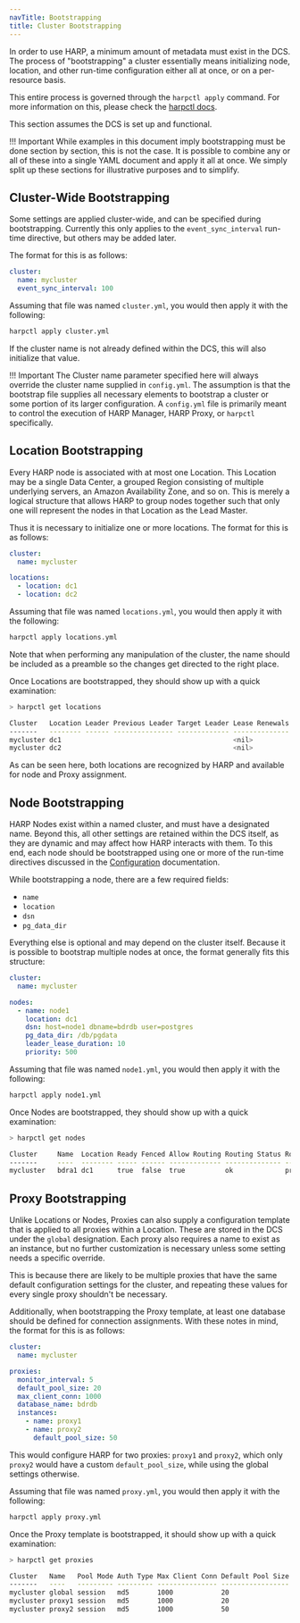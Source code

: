 ```yaml
---
navTitle: Bootstrapping
title: Cluster Bootstrapping
---
```


In order to use HARP, a minimum amount of metadata must exist in the DCS. The 
process of "bootstrapping" a cluster essentially means initializing node, 
location, and other run-time configuration either all at once, or on a 
per-resource basis.

This entire process is governed through the `harpctl apply` command. For more
information on this, please check the [harpctl docs](08_harpctl).

This section assumes the DCS is set up and functional.

!!! Important
    While examples in this document imply bootstrapping must be done section
    by section, this is not the case. It is possible to combine any or all of
    these into a single YAML document and apply it all at once. We simply split
    up these sections for illustrative purposes and to simplify.

## Cluster-Wide Bootstrapping

Some settings are applied cluster-wide, and can be specified during 
bootstrapping. Currently this only applies to the `event_sync_interval` 
run-time directive, but others may be added later.

The format for this is as follows:

```yaml
cluster: 
  name: mycluster
  event_sync_interval: 100
```

Assuming that file was named `cluster.yml`, you would then apply it with the
following:

```bash
harpctl apply cluster.yml
```

If the cluster name is not already defined within the DCS, this will also
initialize that value.

!!! Important
    The Cluster name parameter specified here will always override the cluster
    name supplied in `config.yml`. The assumption is that the bootstrap file
    supplies all necessary elements to bootstrap a cluster or some portion of
    its larger configuration. A `config.yml` file is primarily meant to control
    the execution of HARP Manager, HARP Proxy, or `harpctl` specifically.

## Location Bootstrapping

Every HARP node is associated with at most one Location. This Location may be
a single Data Center, a grouped Region consisting of multiple underlying
servers, an Amazon Availability Zone, and so on. This is merely a logical
structure that allows HARP to group nodes together such that only one will
represent the nodes in that Location as the Lead Master.

Thus it is necessary to initialize one or more locations. The format for this
is as follows:

```yaml
cluster: 
  name: mycluster

locations:
  - location: dc1
  - location: dc2
```

Assuming that file was named `locations.yml`, you would then apply it with the
following:

```bash
harpctl apply locations.yml
```

Note that when performing any manipulation of the cluster, the name should be
included as a preamble so the changes get directed to the right place.

Once Locations are bootstrapped, they should show up with a quick examination:

```bash
> harpctl get locations

Cluster   Location Leader Previous Leader Target Leader Lease Renewals 
-------   -------- ------ --------------- ------------- -------------- 
mycluster dc1                                           <nil>          
mycluster dc2                                           <nil>          
```

As can be seen here, both locations are recognized by HARP and available for
node and Proxy assignment.

## Node Bootstrapping

HARP Nodes exist within a named cluster, and must have a designated name. 
Beyond this, all other settings are retained within the DCS itself, as they are 
dynamic and may affect how HARP interacts with them. To this end, each node
should be bootstrapped using one or more of the run-time directives discussed
in the [Configuration](04_configuration) documentation.

While bootstrapping a node, there are a few required fields:

* `name`
* `location`
* `dsn`
* `pg_data_dir`

Everything else is optional and may depend on the cluster itself. Because it
is possible to bootstrap multiple nodes at once, the format generally fits
this structure:

```yaml
cluster: 
  name: mycluster

nodes:
  - name: node1
    location: dc1
    dsn: host=node1 dbname=bdrdb user=postgres 
    pg_data_dir: /db/pgdata
    leader_lease_duration: 10
    priority: 500
```

Assuming that file was named `node1.yml`, you would then apply it with the
following:

```bash
harpctl apply node1.yml
```

Once Nodes are bootstrapped, they should show up with a quick examination:

```bash
> harpctl get nodes

Cluster     Name  Location Ready Fenced Allow Routing Routing Status Role    Type Lock Duration 
-------     ----  -------- ----- ------ ------------- -------------- ----    ---- -------------
mycluster   bdra1 dc1      true  false  true          ok             primary bdr  30
```

## Proxy Bootstrapping

Unlike Locations or Nodes, Proxies can also supply a configuration template 
that is applied to all proxies within a Location. These are stored in the DCS 
under the `global` designation. Each proxy also requires a name to exist as
an instance, but no further customization is necessary unless some setting
needs a specific override.

This is because there are likely to be multiple proxies that have the same
default configuration settings for the cluster, and repeating these values for
every single proxy shouldn't be necessary.

Additionally, when bootstrapping the Proxy template, at least one database 
should be defined for connection assignments. With these notes in mind, the 
format for this is as follows:

```yaml
cluster: 
  name: mycluster

proxies:
  monitor_interval: 5
  default_pool_size: 20
  max_client_conn: 1000
  database_name: bdrdb
  instances:
    - name: proxy1
    - name: proxy2
      default_pool_size: 50
```

This would configure HARP for two proxies: `proxy1` and `proxy2`, which only 
`proxy2` would have a custom `default_pool_size`, while using the global 
settings otherwise.

Assuming that file was named `proxy.yml`, you would then apply it with the
following:

```bash
harpctl apply proxy.yml
```

Once the Proxy template is bootstrapped, it should show up with a quick 
examination:

```bash
> harpctl get proxies

Cluster   Name   Pool Mode Auth Type Max Client Conn Default Pool Size 
-------   ----   --------- --------- --------------- ----------------- 
mycluster global session   md5       1000            20                
mycluster proxy1 session   md5       1000            20                
mycluster proxy2 session   md5       1000            50                
```
